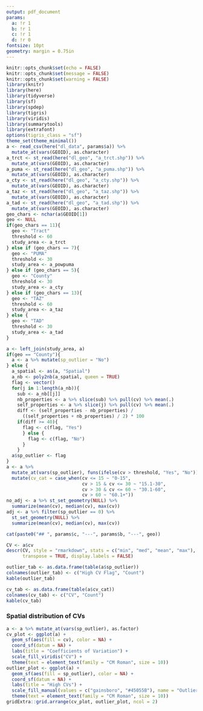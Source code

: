 ```yaml
---
output: pdf_document
params:
  a: !r 1
  b: !r 1
  c: !r 1
  d: !r 0
fontsize: 10pt
geometry: margin = 0.75in
---
```


\setcounter{page}{`r params$d`}

```r
knitr::opts_chunk$set(echo = FALSE)
knitr::opts_chunk$set(message = FALSE)
knitr::opts_chunk$set(warning = FALSE)
library(knitr)
library(here)
library(tidyverse)
library(sf)
library(spdep)
library(tigris)
library(viridis)
library(summarytools)
library(extrafont)
options(tigris_class = "sf")
theme_set(theme_minimal())
a <- read_csv(here("dl_data", params$a)) %>%
  mutate_at(vars(GEOID), as.character)
a_trct <- st_read(here("dl_geo", "a_trct.shp")) %>%
  mutate_at(vars(GEOID), as.character)
a_puma <- st_read(here("dl_geo", "a_puma.shp")) %>%
  mutate_at(vars(GEOID), as.character)
a_cty <- st_read(here("dl_geo", "a_cty.shp")) %>%
  mutate_at(vars(GEOID), as.character)
a_taz <- st_read(here("dl_geo", "a_taz.shp")) %>%
  mutate_at(vars(GEOID), as.character)
a_tad <- st_read(here("dl_geo", "a_tad.shp")) %>%
  mutate_at(vars(GEOID), as.character)
geo_chars <- nchar(a$GEOID[1])
geo <- NULL
if(geo_chars == 11){
  geo <- "Tract"
  threshold <- 60
  study_area <- a_trct
} else if (geo_chars == 7){
  geo <- "PUMA"
  threshold <- 30
  study_area <- a_powpuma
} else if (geo_chars == 5){
  geo <- "County"
  threshold <- 30
  study_area <- a_cty
} else if (geo_chars == 13){
  geo <- "TAZ"
  threshold <- 60
  study_area <- a_taz
} else {
  geo <- "TAD"
  threshold <- 30
  study_area <- a_tad
}
```

```r
a <- left_join(study_area, a)
if(geo == "County"){
  a <- a %>% mutate(sp_outlier = "No")
} else {
  a_spatial <- as(a, "Spatial")
  a_nb <- poly2nb(a_spatial, queen = TRUE)
  flag <- vector()
  for(j in 1:length(a_nb)){
    sub <- a_nb[[j]]
    nb_properties <- a %>% slice(sub) %>% pull(cv) %>% mean(.)
    self_properties <- a %>% slice(j) %>% pull(cv) %>% mean(.)
    diff <- (self_properties - nb_properties) /
      ((self_properties + nb_properties) / 2) * 100
    if(diff >= 40){
      flag <- c(flag, "Yes")
      } else {
        flag <- c(flag, "No")
      }
    }
  a$sp_outlier <- flag
}
a <- a %>%
  mutate_at(vars(sp_outlier), funs(ifelse(cv > threshold, "Yes", "No"))) %>%
  mutate(cv_cat = case_when(cv <= 15 ~ "0-15",
                            cv > 15 & cv <= 30 ~ "15.1-30",
                            cv > 30 & cv <= 60 ~ "30.1-60",
                            cv > 60 ~ "60.1+"))
no_adj <- a %>% st_set_geometry(NULL) %>%
  summarize(mean(cv), median(cv), max(cv))
adj <- a %>% filter(sp_outlier == 0) %>%
  st_set_geometry(NULL) %>%
  summarize(mean(cv), median(cv), max(cv))
```

```r
cat(paste0("## ", params$c, "---", params$b, "---", geo))
```

```r
CV <- a$cv
descr(CV, style = "rmarkdown", stats = c("min", "med", "mean", "max"),
      transpose = TRUE, display.labels = FALSE)
```

```r
outlier_tab <- as.data.frame(table(a$sp_outlier))
colnames(outlier_tab) <- c("High CV Flag", "Count")
kable(outlier_tab)
```

```r
cv_tab <- as.data.frame(table(a$cv_cat))
colnames(cv_tab) <- c("CV", "Count")
kable(cv_tab)
```

### Spatial distribution of CVs
```r
a <- a %>% mutate_at(vars(sp_outlier), as.factor)
cv_plot <- ggplot(a) +
  geom_sf(aes(fill = cv), color = NA) +
  coord_sf(datum = NA) +
  labs(title = "Coefficients of Variation") +
  scale_fill_viridis("CV") +
  theme(text = element_text(family = "CM Roman", size = 10))
outlier_plot <- ggplot(a) +
  geom_sf(aes(fill = sp_outlier), color = NA) +
  coord_sf(datum = NA) +
  labs(title = "High CVs") +
  scale_fill_manual(values = c("gainsboro", "#45055B"), name = "Outlier") +
  theme(text = element_text(family = "CM Roman", size = 10))
gridExtra::grid.arrange(cv_plot, outlier_plot, ncol = 2)
```
